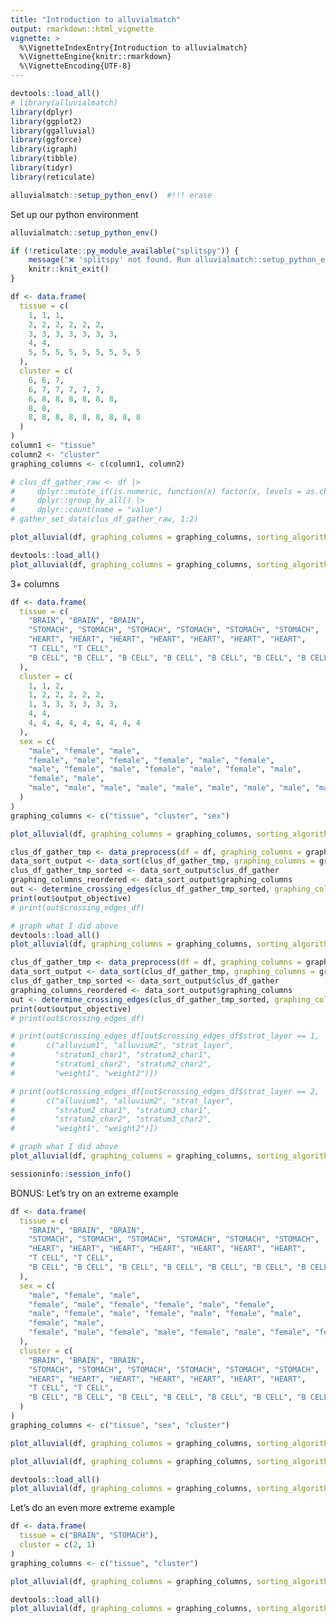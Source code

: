 ```yaml
---
title: "Introduction to alluvialmatch"
output: rmarkdown::html_vignette
vignette: >
  %\VignetteIndexEntry{Introduction to alluvialmatch}
  %\VignetteEngine{knitr::rmarkdown}
  %\VignetteEncoding{UTF-8}
---
```


```r
devtools::load_all()
# library(alluvialmatch)
library(dplyr)
library(ggplot2)
library(ggalluvial)
library(ggforce)
library(igraph)
library(tibble)
library(tidyr)
library(reticulate)

alluvialmatch::setup_python_env()  #!!! erase
```

Set up our python environment
```r
alluvialmatch::setup_python_env()
```

```r
if (!reticulate::py_module_available("splitspy")) {
    message("❌ 'splitspy' not found. Run alluvialmatch::setup_python_env() and restart R.")
    knitr::knit_exit()
}
```

```r
df <- data.frame(
  tissue = c(
    1, 1, 1,
    2, 2, 2, 2, 2, 2,
    3, 3, 3, 3, 3, 3, 3,
    4, 4,
    5, 5, 5, 5, 5, 5, 5, 5, 5
  ),
  cluster = c(
    6, 6, 7,
    6, 7, 7, 7, 7, 7,
    6, 8, 8, 8, 8, 8, 8,
    8, 8,
    8, 8, 8, 8, 8, 8, 8, 8, 8
  )
)
column1 <- "tissue"
column2 <- "cluster"
graphing_columns <- c(column1, column2)

# clus_df_gather_raw <- df |>
#     dplyr::mutate_if(is.numeric, function(x) factor(x, levels = as.character(sort(unique(x))))) |>
#     dplyr::group_by_all() |>
#     dplyr::count(name = "value")
# gather_set_data(clus_df_gather_raw, 1:2)

plot_alluvial(df, graphing_columns = graphing_columns, sorting_algorithm = "None", color_bands=TRUE)
```

```r
devtools::load_all()
plot_alluvial(df, graphing_columns = graphing_columns, sorting_algorithm = "neighbornet", color_bands=TRUE, optimize_column_order_per_cycle = FALSE)
```

3+ columns
```r
df <- data.frame(
  tissue = c(
    "BRAIN", "BRAIN", "BRAIN",
    "STOMACH", "STOMACH", "STOMACH", "STOMACH", "STOMACH", "STOMACH",
    "HEART", "HEART", "HEART", "HEART", "HEART", "HEART", "HEART",
    "T CELL", "T CELL",
    "B CELL", "B CELL", "B CELL", "B CELL", "B CELL", "B CELL", "B CELL", "B CELL", "B CELL"
  ),
  cluster = c(
    1, 1, 2,
    1, 2, 2, 2, 2, 2,
    1, 3, 3, 3, 3, 3, 3,
    4, 4,
    4, 4, 4, 4, 4, 4, 4, 4, 4
  ),
  sex = c(
    "male", "female", "male",
    "female", "male", "female", "female", "male", "female",
    "male", "female", "male", "female", "male", "female", "male",
    "female", "male",
    "male", "male", "male", "male", "male", "male", "male", "male", "male"
  )
)
graphing_columns <- c("tissue", "cluster", "sex")

plot_alluvial(df, graphing_columns = graphing_columns, sorting_algorithm = "None", color_bands=TRUE)
```

```r
clus_df_gather_tmp <- data_preprocess(df = df, graphing_columns = graphing_columns, load_df = FALSE, do_gather_set_data = FALSE)
data_sort_output <- data_sort(clus_df_gather_tmp, graphing_columns = graphing_columns, column_weights = "value", sorting_algorithm = "neighbornet", optimize_column_order = FALSE, optimize_column_order_per_cycle = TRUE, return_updated_graphing_columns = TRUE, verbose = TRUE)
clus_df_gather_tmp_sorted <- data_sort_output$clus_df_gather
graphing_columns_reordered <- data_sort_output$graphing_columns
out <- determine_crossing_edges(clus_df_gather_tmp_sorted, graphing_columns = graphing_columns_reordered, column_weights = "value", return_weighted_layer_free_objective = FALSE)
print(out$output_objective)
# print(out$crossing_edges_df)

# graph what I did above
devtools::load_all()
plot_alluvial(df, graphing_columns = graphing_columns, sorting_algorithm = "neighbornet", color_bands=TRUE, optimize_column_order=FALSE, optimize_column_order_per_cycle=TRUE)
```

```r
clus_df_gather_tmp <- data_preprocess(df = df, graphing_columns = graphing_columns, load_df = FALSE, do_gather_set_data = FALSE)
data_sort_output <- data_sort(clus_df_gather_tmp, graphing_columns = graphing_columns, column_weights = "value", sorting_algorithm = "neighbornet", optimize_column_order = TRUE, optimize_column_order_per_cycle = TRUE, return_updated_graphing_columns = TRUE, verbose = TRUE)
clus_df_gather_tmp_sorted <- data_sort_output$clus_df_gather
graphing_columns_reordered <- data_sort_output$graphing_columns
out <- determine_crossing_edges(clus_df_gather_tmp_sorted, graphing_columns = graphing_columns_reordered, column_weights = "value", return_weighted_layer_free_objective = FALSE)
print(out$output_objective)
# print(out$crossing_edges_df)

# print(out$crossing_edges_df[out$crossing_edges_df$strat_layer == 1,
#       c("alluvium1", "alluvium2", "strat_layer",
#         "stratum1_char1", "stratum2_char1",
#         "stratum1_char2", "stratum2_char2",
#         "weight1", "weight2")])

# print(out$crossing_edges_df[out$crossing_edges_df$strat_layer == 2,
#       c("alluvium1", "alluvium2", "strat_layer",
#         "stratum2_char1", "stratum3_char1",
#         "stratum2_char2", "stratum3_char2",
#         "weight1", "weight2")])

# graph what I did above
plot_alluvial(df, graphing_columns = graphing_columns, sorting_algorithm = "neighbornet", color_bands=TRUE, optimize_column_order=TRUE, optimize_column_order_per_cycle=TRUE)
```

```r
sessioninfo::session_info()
```



BONUS: Let's try on an extreme example
```r
df <- data.frame(
  tissue = c(
    "BRAIN", "BRAIN", "BRAIN",
    "STOMACH", "STOMACH", "STOMACH", "STOMACH", "STOMACH", "STOMACH",
    "HEART", "HEART", "HEART", "HEART", "HEART", "HEART", "HEART",
    "T CELL", "T CELL",
    "B CELL", "B CELL", "B CELL", "B CELL", "B CELL", "B CELL", "B CELL", "B CELL", "B CELL"
  ),
  sex = c(
    "male", "female", "male",
    "female", "male", "female", "female", "male", "female",
    "male", "female", "male", "female", "male", "female", "male",
    "female", "male",
    "female", "male", "female", "male", "female", "male", "female", "female", "male"
  ),
  cluster = c(
    "BRAIN", "BRAIN", "BRAIN",
    "STOMACH", "STOMACH", "STOMACH", "STOMACH", "STOMACH", "STOMACH",
    "HEART", "HEART", "HEART", "HEART", "HEART", "HEART", "HEART",
    "T CELL", "T CELL",
    "B CELL", "B CELL", "B CELL", "B CELL", "B CELL", "B CELL", "B CELL", "B CELL", "B CELL"
  )
)
graphing_columns <- c("tissue", "sex", "cluster")

plot_alluvial(df, graphing_columns = graphing_columns, sorting_algorithm = "None", color_bands=TRUE)
```

```r
plot_alluvial(df, graphing_columns = graphing_columns, sorting_algorithm = "neighbornet", color_bands=TRUE, optimize_column_order=FALSE, optimize_column_order_per_cycle=TRUE)
```

```r
devtools::load_all()
plot_alluvial(df, graphing_columns = graphing_columns, sorting_algorithm = "neighbornet", color_bands=TRUE, optimize_column_order=TRUE, optimize_column_order_per_cycle=TRUE)
```

Let's do an even more extreme example
```r
df <- data.frame(
  tissue = c("BRAIN", "STOMACH"),
  cluster = c(2, 1)
)
graphing_columns <- c("tissue", "cluster")

plot_alluvial(df, graphing_columns = graphing_columns, sorting_algorithm = "None", color_bands=TRUE)
```

```r
devtools::load_all()
plot_alluvial(df, graphing_columns = graphing_columns, sorting_algorithm = "neighbornet", color_bands=TRUE, optimize_column_order=FALSE, optimize_column_order_per_cycle=TRUE)
```



